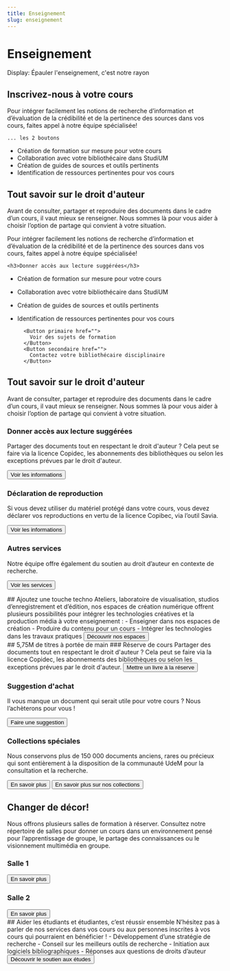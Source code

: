 ```yaml
---
title: Enseignement
slug: enseignement
---
```


# Enseignement

Display: Épauler l'enseignement, c'est notre rayon

<Section fond="bleu-pâle">
  <h2>Inscrivez-nous à votre cours</h2>
    <p>Pour intégrer facilement les notions de recherche d’information et d’évaluation de la crédibilité et de la pertinence des sources dans vos cours, faites appel à notre équipe spécialisée!  </p>

    ... les 2 boutons

- Création de formation sur mesure pour votre cours
- Collaboration avec votre bibliothécaire dans StudiUM
- Création de guides de sources et outils pertinents
- Identification de ressources pertinentes pour vos cours

</Section>

<Section fond="bleu-très-pâle">

<h2>Tout savoir sur le droit d'auteur</h2>
<p>Avant de consulter, partager et reproduire des documents dans le cadre d’un cours, il vaut mieux se renseigner. Nous sommes là pour vous aider à choisir l’option de partage qui convient à votre situation.</p>
Pour intégrer facilement les notions de recherche d’information et d’évaluation de la crédibilité et de la pertinence des sources dans vos cours, faites appel à notre équipe spécialisée! 

    <h3>Donner accès aux lecture suggérées</h3>

- Création de formation sur mesure pour votre cours
- Collaboration avec votre bibliothécaire dans StudiUM
- Création de guides de sources et outils pertinents
- Identification de ressources pertinentes pour vos cours

        <Button primaire href="">
          Voir des sujets de formation
        </Button>
        <Button secondaire href="">
          Contactez votre bibliothécaire disciplinaire
        </Button>

</Section>

<Section fond="bleu-très-pâle">

## Tout savoir sur le droit d'auteur

Avant de consulter, partager et reproduire des documents dans le cadre d’un cours, il vaut mieux se renseigner. Nous sommes là pour vous aider à choisir l’option de partage qui convient à votre situation.

### Donner accès aux lecture suggérées

Partager des documents tout en respectant le droit d'auteur ? Cela peut se faire via la licence Copidec, les abonnements des bibliothèques ou selon les exceptions prévues par le droit d'auteur.

<button primaire externe>
  Voir les informations
</button>

### Déclaration de reproduction

Si vous devez utiliser du matériel protégé dans votre cours, vous devez déclarer vos reproductions en vertu de la licence Copibec, via l’outil Savia.

<button primaire externe>
  Voir les informations
</button>

### Autres services

Notre équipe offre également du soutien au droit d’auteur en contexte de recherche.

<button>Voir les services</button>

</Section>

<Section fond bleu>
  ## Ajoutez une touche techno Ateliers, laboratoire de visualisation, studios d’enregistrement et d’édition, nos espaces de création numérique offrent plusieurs possibilités pour intégrer les technologies créatives et la production média à votre enseignement : - Enseigner dans nos espaces de création - Produire du contenu pour un cours - Intégrer les technologies dans les travaux pratiques
  <button primaire interne>
    Découvrir nos espaces
  </button>
</Section>

<Section fond bleu très pâle>
## 5,75M de titres à portée de main
### Réserve de cours
Partager des documents tout en respectant le droit d'auteur ? Cela peut se faire via la licence Copidec, les abonnements des bibliothèques ou selon les exceptions prévues par le droit d'auteur.
<button primaire interne>Mettre un livre à la réserve</button>

### Suggestion d'achat

Il vous manque un document qui serait utile pour votre cours ? Nous l’achèterons pour vous !

<button primaire interne>
  Faire une suggestion
</button>

### Collections spéciales

Nous conservons plus de 150 000 documents anciens, rares ou précieux qui sont entièrement à la disposition de la communauté UdeM pour la consultation et la recherche.

<button primaire externe>
  En savoir plus
</button>

<button secondaire interne>
  En savoir plus sur nos collections
</button>

</Section>

<Section fond vert foncé>

## Changer de décor!

Nous offrons plusieurs salles de formation à réserver. Consultez notre répertoire de salles pour donner un cours dans un environnement pensé pour l’apprentissage de groupe, le partage des connaissances ou le visionnement multimédia en groupe.

### Salle 1

<button primaire interne>
  En savoir plus
</button>

### Salle 2

<button primaire interne>
  En savoir plus
</button>

</Section>

<Section fond vert foncé>

</Section>

<Section fond rose>
    ## Aider les étudiants et étudiantes, c’est réussir ensemble N’hésitez pas à parler de nos services dans vos cours ou aux personnes inscrites à vos cours qui pourraient en bénéficier ! - Développement d’une stratégie de recherche - Conseil sur les meilleurs outils de recherche - Initiation aux logiciels bibliographiques - Réponses aux questions de droits d’auteur
    <button primaire interne>
      Découvrir le soutien aux études
    </button>

</Section>
